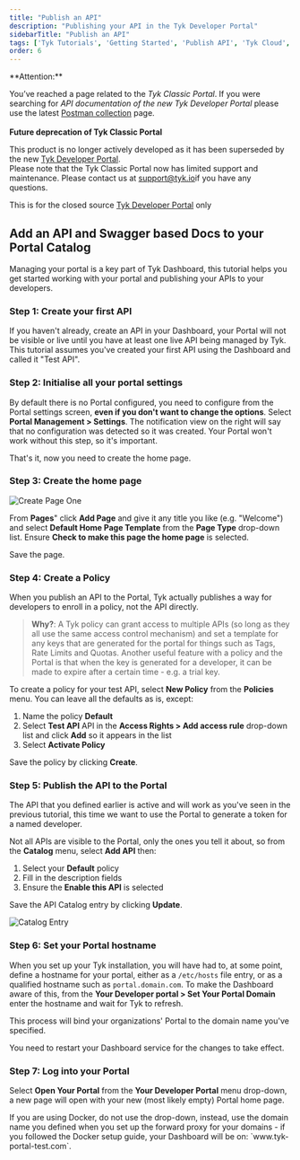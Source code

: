 ```yaml
---
title: "Publish an API"
description: "Publishing your API in the Tyk Developer Portal"
sidebarTitle: "Publish an API"
tags: ['Tyk Tutorials', 'Getting Started', 'Publish API', 'Tyk Cloud', 'Tyk Self-Managed', 'Developer Portal']
order: 6
---
```




<Warning>
**Attention:**

You’ve reached a page related to the *Tyk Classic Portal*. If you were searching for *API documentation of the new Tyk
Developer Portal* please use the latest
[Postman collection](/docsv2/5.7/product-stack/tyk-enterprise-developer-portal/api-documentation/tyk-edp-api) page.
<br />
<br />
**Future deprecation of Tyk Classic Portal**

This product is no longer actively developed as it
has been superseded by the new [Tyk Developer Portal](/docsv2/5.7/portal/overview).
<br />
Please note that the Tyk Classic Portal now has limited support and maintenance. Please contact us at
[support@tyk.io](<mailto:support@tyk.io?subject=Tyk classic developer portal>)if you have any questions.
</Warning>


This is for the closed source [Tyk Developer Portal](/docsv2/5.7/tyk-developer-portal) only

<Tabs>
<Tab title="Cloud">

<CreatePortalEntryInclude/>

</Tab>
<Tab title="Self-Managed">

## Add an API and Swagger based Docs to your Portal Catalog

Managing your portal is a key part of Tyk Dashboard, this tutorial helps you get started working with your portal and publishing your APIs to your developers.

### Step 1: Create your first API

If you haven't already, create an API in your Dashboard, your Portal will not be visible or live until you have at least one live API being managed by Tyk. This tutorial assumes you've created your first API using the Dashboard and called it "Test API".

### Step 2: Initialise all your portal settings

By default there is no Portal configured, you need to configure from the Portal settings screen, **even if you don't want to change the options**. Select **Portal Management > Settings**. The notification view on the right will say that no configuration was detected so it was created. Your Portal won't work without this step, so it's important.

That's it, now you need to create the home page.

### Step 3: Create the home page

<img src="/img/2.10/home_page_template.png" alt="Create Page One" />

From **Pages**" click **Add Page** and give it any title you like (e.g. "Welcome") and select **Default Home Page Template** from the **Page Type** drop-down list. Ensure **Check to make this page the home page** is selected.

Save the page.

### Step 4: Create a Policy

When you publish an API to the Portal, Tyk actually publishes a way for developers to enroll in a policy, not the API directly.

> **Why?**: A Tyk policy can grant access to multiple APIs (so long as they all use the same access control mechanism) and set a template for any keys that are generated for the portal for things such as Tags, Rate Limits and Quotas. Another useful feature with a policy and the Portal is that when the key is generated for a developer, it can be made to expire after a certain time - e.g. a trial key.

To create a policy for your test API, select **New Policy** from the **Policies** menu. You can leave all the defaults as is, except:

1.  Name the policy **Default**
2.  Select **Test API** API in the **Access Rights > Add access rule** drop-down list and click **Add** so it appears in the list
3.  Select **Activate Policy**

Save the policy by clicking **Create**.

### Step 5: Publish the API to the Portal

The API that you defined earlier is active and will work as you've seen in the previous tutorial, this time we want to use the Portal to generate a token for a named developer.

Not all APIs are visible to the Portal, only the ones you tell it about, so from the **Catalog** menu, select **Add API** then:

1.  Select your **Default** policy
2.  Fill in the description fields
3.  Ensure the **Enable this API** is selected

Save the API Catalog entry by clicking **Update**.

<img src="/img/2.10/portal_confirmation_on_prem.png" alt="Catalog Entry" />

### Step 6: Set your Portal hostname

When you set up your Tyk installation, you will have had to, at some point, define a hostname for your portal, either as a `/etc/hosts` file entry, or as a qualified hostname such as `portal.domain.com`. To make the Dashboard aware of this, from the **Your Developer portal > Set Your Portal Domain** enter the hostname and wait for Tyk to refresh.

This process will bind your organizations' Portal to the domain name you've specified.


<Note>
You need to restart your Dashboard service for the changes to take effect.
</Note>



### Step 7: Log into your Portal

Select **Open Your Portal** from the **Your Developer Portal** menu drop-down, a new page will open with your new (most likely empty) Portal home page.


<Note>
If you are using Docker, do not use the drop-down, instead, use the domain name you defined when you set up the forward proxy for your domains - if you followed the Docker setup guide, your Dashboard will be on: `www.tyk-portal-test.com`.
</Note>


</Tab>
</Tabs>
